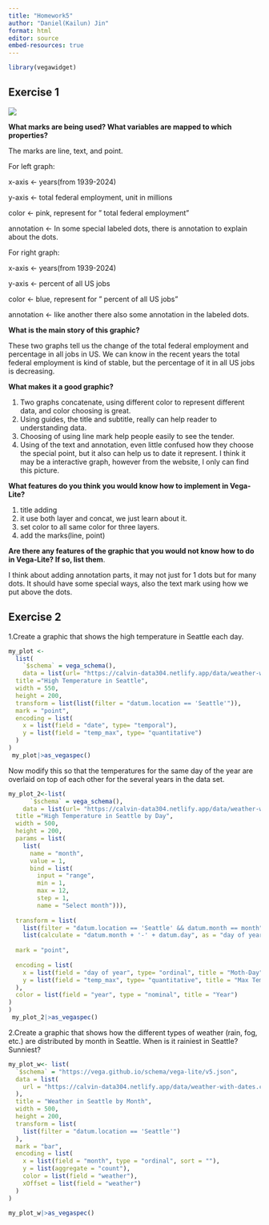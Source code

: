 ```yaml
---
title: "Homework5"
author: "Daniel(Kailun) Jin"
format: html
editor: source
embed-resources: true
---
```


```r
library(vegawidget)
```

## Exercise 1

![](https://i.redd.it/73ql2m0qsjhe1.png)

**What marks are being used? What variables are mapped to which properties?**

The marks are line, text, and point.

For left graph:

x-axis \<- years(from 1939-2024)

y-axis \<- total federal employment, unit in millions

color \<- pink, represent for " total federal employment"

annotation \<- In some special labeled dots, there is annotation to explain about the dots.

For right graph:

x-axis \<- years(from 1939-2024)

y-axis \<- percent of all US jobs

color \<- blue, represent for " percent of all US jobs"

annotation \<- like another there also some annotation in the labeled dots.

**What is the main story of this graphic?**

These two graphs tell us the change of the total federal employment and percentage in all jobs in US. We can know in the recent years the total federal employment is kind of stable, but the percentage of it in all US jobs is decreasing.

**What makes it a good graphic?**

1.  Two graphs concatenate, using different color to represent different data, and color choosing is great.
2.  Using guides, the title and subtitle, really can help reader to understanding data.
3.  Choosing of using line mark help people easily to see the tender.
4.  Using of the text and annotation, even little confused how they choose the special point, but it also can help us to date it represent. I think it may be a interactive graph, however from the website, I only can find this picture.

**What features do you think you would know how to implement in Vega-Lite?**

1.  title adding
2.  it use both layer and concat, we just learn about it.
3.  set color to all same color for three layers.
4.  add the marks(line, point)

**Are there any features of the graphic that you would not know how to do in Vega-Lite? If so, list them**.

I think about adding annotation parts, it may not just for 1 dots but for many dots. It should have some special ways, also the text mark using how we put above the dots.

## Exercise 2

1.Create a graphic that shows the high temperature in Seattle each day.

```r
my_plot <-
  list(
    `$schema` = vega_schema(),
    data = list(url= "https://calvin-data304.netlify.app/data/weather-with-dates.csv"),
  title ="High Temperature in Seattle",
  width = 550,
  height = 200,
  transform = list(list(filter = "datum.location == 'Seattle'")),
  mark = "point",
  encoding = list(
    x = list(field = "date", type= "temporal"),
    y = list(field = "temp_max", type= "quantitative")
  )
)
 my_plot|>as_vegaspec()
```

Now modify this so that the temperatures for the same day of the year are overlaid on top of each other for the several years in the data set.

```r
my_plot_2<-list(
      `$schema` = vega_schema(),
    data = list(url= "https://calvin-data304.netlify.app/data/weather-with-dates.csv"),
  title ="High Temperature in Seattle by Day",
  width = 500,
  height = 200,
  params = list(
    list(
      name = "month",
      value = 1,
      bind = list(
        input = "range",
        min = 1,
        max = 12,
        step = 1,
        name = "Select month"))),
  
  transform = list(
    list(filter = "datum.location == 'Seattle' && datum.month == month"),
    list(calculate = "datum.month + '-' + datum.day", as = "day of year" )),
  
  mark = "point",
  
  encoding = list(
    x = list(field = "day of year", type= "ordinal", title = "Moth-Day", sort = ""),
    y = list(field = "temp_max", type= "quantitative", title = "Max Temperature (°C)", scale = list(domin = c(-5,37))
  ),
  color = list(field = "year", type = "nominal", title = "Year")
)
)
 my_plot_2|>as_vegaspec()
```

2.Create a graphic that shows how the different types of weather (rain, fog, etc.) are distributed by month in Seattle. When is it rainiest in Seattle? Sunniest?

```r
my_plot_w<- list(
  `$schema` = "https://vega.github.io/schema/vega-lite/v5.json",
  data = list(
    url = "https://calvin-data304.netlify.app/data/weather-with-dates.csv"
  ),
  title = "Weather in Seattle by Month",
  width = 500,
  height = 200,
  transform = list(
    list(filter = "datum.location == 'Seattle'")
  ),
  mark = "bar",
  encoding = list(
    x = list(field = "month", type = "ordinal", sort = ""),
    y = list(aggregate = "count"),
    color = list(field = "weather"),
    xOffset = list(field = "weather")
  )
)

my_plot_w|>as_vegaspec()
```
